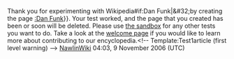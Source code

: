 <article id="7849405" title=User talk:Pinstripeman>
	<talkpage id="7849405" title="User talk:Pinstripeman">
Thank you for experimenting with Wikipedia{{{{{subst|}}}#if:Dan Funk|&amp;#32;by creating the page [[:Dan Funk]]}}. Your test worked, and the page that you created has been or soon will be deleted. Please use [[Wikipedia:Sandbox|the sandbox]] for any other tests you want to do. Take a look at the [[Wikipedia:Welcome, newcomers|welcome page]] if you would like to learn more about contributing to our encyclopedia.&lt;!-- Template:Test1article (first level warning) --&gt;  [[User:NawlinWiki|NawlinWiki]] 04:03, 9 November 2006 (UTC)
	</talkpage>
</article>